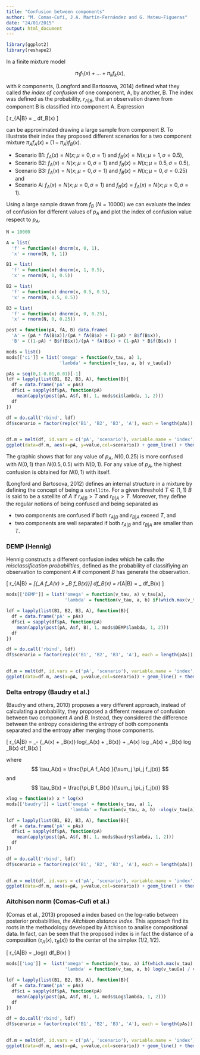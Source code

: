 ```yaml
---
title: "Confusion between components"
author: "M. Comas-Cufí, J.A. Martín-Fernández and G. Mateu-Figueras"
date: "24/01/2015"
output: html_document
---
```


```r
library(ggplot2)
library(reshape2)
```

In a finite mixture model

$$
\label{mixt}
\pi_1 f_1(x) + \dots + \pi_k f_k(x),
$$

with $k$ components, (Longford and Bartosova, 2014) defined what they called *the index of confusion* of one component, A, by another, B. The index was defined as the probability, $r_{A|B}$, that an observation drawn from component B is classified into component A. Expression

\[
r_{A|B} = \int_\Omega \frac{\pi_A f_A(x) }{\pi_A f_A(x) + \pi_B f_B(x)} df_B(x)
\]

can be approximated drawing a large sample from component $B$. To illustrate their index they proposed different scenarios for a two component mixture $\pi_A f_A(x) + (1-\pi_A) f_B(x)$.

* Scenario B1: $f_A(x) = N(x; \mu=0, \sigma=1)$ and $f_B(x) = N(x; \mu=1, \sigma=0.5)$,
* Scenario B2: $f_A(x) = N(x; \mu=0, \sigma=1)$ and $f_B(x) = N(x; \mu=0.5, \sigma=0.5)$,
* Scenario B3: $f_A(x) = N(x; \mu=0, \sigma=1)$ and $f_B(x) = N(x; \mu=0, \sigma=0.25)$ and
* Scenario A:  $f_A(x) = N(x; \mu=0, \sigma=1)$ and $f_B(x) = f_A(x) = N(x; \mu=0, \sigma=1)$.

Using a large sample drawn from $f_B$ ($N = 10000$) we can evaluate the index of confusion for different values of $p_A$ and plot the index of confusion value respect to $p_A$.


```r
N = 10000

A = list(
  'f' = function(x) dnorm(x, 0, 1),
  'x' = rnorm(N, 0, 1))

B1 = list(
  'f' = function(x) dnorm(x, 1, 0.5),
  'x' = rnorm(N, 1, 0.5))

B2 = list(
  'f' = function(x) dnorm(x, 0.5, 0.5),
  'x' = rnorm(N, 0.5, 0.5))

B3 = list(
  'f' = function(x) dnorm(x, 0, 0.25),
  'x' = rnorm(N, 0, 0.25))

post = function(pA, fA, B) data.frame(
  'A' = (pA * fA(B$x))/(pA * fA(B$x) + (1-pA) * B$f(B$x)),
  'B' = ((1-pA) * B$f(B$x))/(pA * fA(B$x) + (1-pA) * B$f(B$x)) )

mods = list()
mods[['ci']] = list('omega' = function(v_tau, a) 1,
                    'lambda' = function(v_tau, a, b) v_tau[a])

pAs = seq(0,1-0.01,0.01)[-1]
ldf = lapply(list(B1, B2, B3, A), function(B){
  df = data.frame('pA' = pAs)
  df$ci = sapply(df$pA, function(pA) 
    mean(apply(post(pA, A$f, B), 1, mods$ci$lambda, 1, 2)))
  df
})

df = do.call('rbind', ldf)
df$scenario = factor(rep(c('B1', 'B2', 'B3', 'A'), each = length(pAs)), levels = c('B1', 'B2', 'B3', 'A'))

  
df.m = melt(df, id.vars = c('pA', 'scenario'), variable.name = 'index')
ggplot(data=df.m, aes(x=pA, y=value,col=scenario)) + geom_line() + theme_bw() + ylab('Index of confusion')
```

The graphic shows that for any value of $p_A$, $N(0, 0.25)$ is more confused with $N(0, 1)$ than $N(0.5, 0.5)$ with $N(0,1)$. For any value of $p_A$, the highest confusion is obtained for $N(0,1)$ with itself.

(Longford and Bartosova, 2012) defines an internal structure in a mixture by defining the concept of being a `satellite`. For a given threshold $T \in (1,1)$ $B$ is said to be a satellite of $A$ if $r_{A|B} > T$ and $r_{B|A} > T$. Moreover, they define the regular notions of being confused and being separated as

* two components are confused if both $r_{A|B}$ and $r_{B|A}$ exceed $T$, and
* two components are well separated if both $r_{A|B}$ and $r_{B|A}$ are smaller than $T$.

### DEMP (Hennig)

Hennig constructs a different confusion index which he calls *the misclassification probabilities*, defined as the probability of classifiying an observation to component $A$ if component $B$ has generate the observation.

\[
r_{A|B} = \int_\Omega \mathbb{1}[{\pi_A f_A(x) > \pi_B f_B(x)}] df_B(x) = r_{A|B} = \int_\Omega \frac{max\{\pi_A f_A(x) - \pi_B f_B(x), 0\}}{\pi_A f_A(x) - \pi_B f_B(x)} df_B(x)
\]


```r
mods[['DEMP']] = list('omega' = function(v_tau, a) v_tau[a],
                      'lambda' = function(v_tau, a, b) if(which.max(v_tau) == a) 1 else 0)

ldf = lapply(list(B1, B2, B3, A), function(B){
  df = data.frame('pA' = pAs)
  df$ci = sapply(df$pA, function(pA) 
    mean(apply(post(pA, A$f, B), 1, mods$DEMP$lambda, 1, 2)))
  df
})

df = do.call('rbind', ldf)
df$scenario = factor(rep(c('B1', 'B2', 'B3', 'A'), each = length(pAs)), levels = c('B1', 'B2', 'B3', 'A'))

  
df.m = melt(df, id.vars = c('pA', 'scenario'), variable.name = 'index')
ggplot(data=df.m, aes(x=pA, y=value,col=scenario)) + geom_line() + theme_bw() + ylab('Misclassification probability')
```

### Delta entropy (Baudry et al.)

(Baudry and others, 2010) proposes a very different approach, instead of calculating a probability, they proposed a different measure of confusion between two component $A$ and $B$. Instead, they considered the difference between the entropy considering the entropy of both components separated and the entropy after merging those components.

\[
r_{A|B} = \int_\Omega - \{\tau_A(x) + \tau_B(x)\} log\{\tau_A(x) + \tau_B(x)\} +  \tau_A(x) log \tau_A(x) +  \tau_B(x) log \tau_B(x) df_B(x)
\]

where 
$$
\tau_A(x) = \frac{\pi_A f_A(x) }{\sum_j \pi_j f_j(x)}
$$
and
$$
\tau_B(x) = \frac{\pi_B f_B(x) }{\sum_j \pi_j f_j(x)}
$$

```r
xlog = function(x) x * log(x)
mods[['baudry']] = list('omega' = function(v_tau, a) 1,
                        'lambda' = function(v_tau, a, b) -xlog(v_tau[a] + v_tau[b]) + xlog(v_tau[a]) + xlog(v_tau[b]))

ldf = lapply(list(B1, B2, B3, A), function(B){
  df = data.frame('pA' = pAs)
  df$ci = sapply(df$pA, function(pA) 
    mean(apply(post(pA, A$f, B), 1, mods$baudry$lambda, 1, 2)))
  df
})

df = do.call('rbind', ldf)
df$scenario = factor(rep(c('B1', 'B2', 'B3', 'A'), each = length(pAs)), levels = c('B1', 'B2', 'B3', 'A'))

  
df.m = melt(df, id.vars = c('pA', 'scenario'), variable.name = 'index')
ggplot(data=df.m, aes(x=pA, y=value,col=scenario)) + geom_line() + theme_bw() + ylab('Delta entropy')
```

### Aitchison norm (Comas-Cufí et al.)

(Comas et al., 2013) proposed a index based on the log-ratio between posterior probabilities, *the Aitchison distance index*. This approach find its roots in the methodology developed by Aitchison to analise compositional data. In fact, can be seen that the proposed index is in fact the distance of a composition $(\tau_A(x), \tau_B(x))$ to the center of the simplex $(1/2, 1/2)$.


\[
r_{A|B} = \int_\Omega log(\frac{\pi_A f_A(x)}{\pi_B f_B(x)}) df_B(x)
\]

```r
mods[['Log']] =  list('omega' = function(v_tau, a) if(which.max(v_tau) == a) 1 else 0,
                      'lambda' = function(v_tau, a, b) log(v_tau[a] / v_tau[b]))

ldf = lapply(list(B1, B2, B3, A), function(B){
  df = data.frame('pA' = pAs)
  df$ci = sapply(df$pA, function(pA) 
    mean(apply(post(pA, A$f, B), 1, mods$Log$lambda, 1, 2)))
  df
})

df = do.call('rbind', ldf)
df$scenario = factor(rep(c('B1', 'B2', 'B3', 'A'), each = length(pAs)), levels = c('B1', 'B2', 'B3', 'A'))

  
df.m = melt(df, id.vars = c('pA', 'scenario'), variable.name = 'index')
ggplot(data=df.m, aes(x=pA, y=value,col=scenario)) + geom_line() + theme_bw() + ylab('Delta entropy')
```

